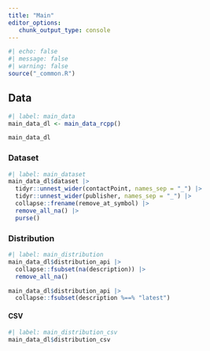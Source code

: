 ```yaml
---
title: "Main"
editor_options: 
   chunk_output_type: console
---
```


```r
#| echo: false
#| message: false
#| warning: false
source("_common.R")
```

## Data

```r
#| label: main_data
main_data_dl <- main_data_rcpp()

main_data_dl
```

### Dataset

```r
#| label: main_dataset
main_data_dl$dataset |> 
  tidyr::unnest_wider(contactPoint, names_sep = "_") |>
  tidyr::unnest_wider(publisher, names_sep = "_") |> 
  collapse::frename(remove_at_symbol) |> 
  remove_all_na() |> 
  purse()
```

### Distribution

```r
#| label: main_distribution
main_data_dl$distribution_api |> 
  collapse::fsubset(na(description)) |> 
  remove_all_na()

main_data_dl$distribution_api |> 
  collapse::fsubset(description %==% "latest")
```

#### CSV

```r
#| label: main_distribution_csv
main_data_dl$distribution_csv
```

